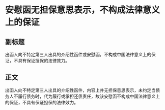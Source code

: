 # 安慰函无担保意思表示，不构成法律意义上的保证
## 副标题
出函人向不特定第三人出具的介绍性函件或安慰函，不构成中国法律意义上的保证，不具有保证担保的法律效力。
## 正文
出函人向不特定第三人出具的介绍性函件，内容上并无担保意思表示，未约定当债务人不履行债务时，代为履行或承担还债责任，故该安慰函不构成中国法律意义上的保证，不具有保证担保的法律效力。